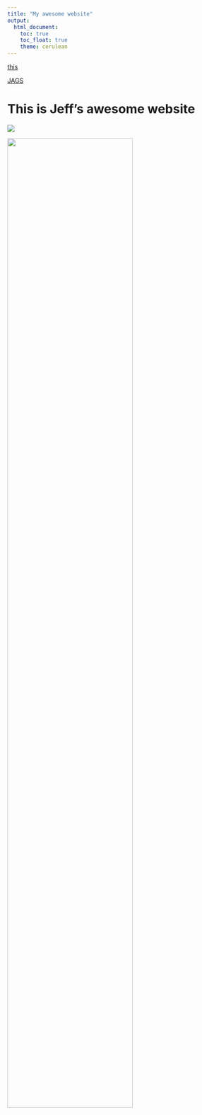 ```yaml
---
title: "My awesome website"
output: 
  html_document:
    toc: true
    toc_float: true
    theme: cerulean
---
```


[this](https://www.google.com)


[JAGS](JAGS-4.3.1.html)

# This is Jeff's awesome website

![](https://media.giphy.com/media/drXGoW1iudhKw/giphy.gif)

<img src="images/image.jpg" style="width:75%">
